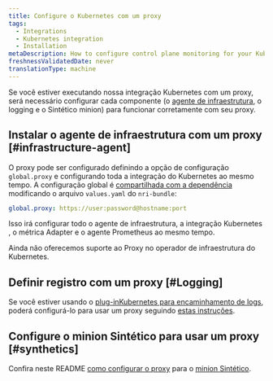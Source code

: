 ```yaml
---
title: Configure o Kubernetes com um proxy
tags:
  - Integrations
  - Kubernetes integration
  - Installation
metaDescription: How to configure control plane monitoring for your Kubernetes integration with New Relic.
freshnessValidatedDate: never
translationType: machine
---
```


Se você estiver executando nossa integração Kubernetes com um proxy, será necessário configurar cada componente (o [agente de infraestrutura](/docs/infrastructure/install-infrastructure-agent), o logging e o Sintético minion) para funcionar corretamente com seu proxy.

## Instalar o agente de infraestrutura com um proxy [#infrastructure-agent]

O proxy pode ser configurado definindo a opção de configuração `global.proxy` e configurando toda a integração do Kubernetes ao mesmo tempo. A configuração global é [compartilhada com a dependência](https://github.com/newrelic/helm-charts/tree/master/charts/nri-bundle#configure-dependencies) modificando o arquivo `values.yaml` do `nri-bundle`:

```yaml
global.proxy: https://user:password@hostname:port
```

Isso irá configurar todo o agente de infraestrutura, a integração Kubernetes , o métrica Adapter e o agente Prometheus ao mesmo tempo.

<Callout variant="important">
  Ainda não oferecemos suporte ao Proxy no operador de infraestrutura do Kubernetes.
</Callout>

## Definir registro com um proxy [#Logging]

Se você estiver usando o [plug-inKubernetes para encaminhamento de logs](/docs/logs/enable-log-management-new-relic/enable-log-monitoring-new-relic/kubernetes-plugin-log-forwarding), poderá configurá-lo para usar um proxy seguindo [estas instruções](https://github.com/newrelic/helm-charts/tree/master/charts/newrelic-logging#proxy-support).

## Configure o minion Sintético para usar um proxy [#synthetics]

Confira neste README [como configurar o proxy](https://github.com/newrelic/helm-charts/tree/master/charts/synthetics-minion) para o [minion Sintético](/docs/synthetics/synthetic-monitoring/private-locations/install-containerized-private-minions-cpms).